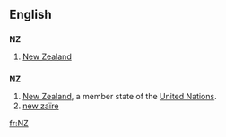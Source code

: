 {{also|nz|.nz}}
==English==

==={{initialism}}===
'''NZ'''

# [[New Zealand]]

==={{abbreviation}}===
'''NZ'''

# [[New Zealand]], a member state of the [[United Nations]].
# [[new zaïre]]

[[fr:NZ]]